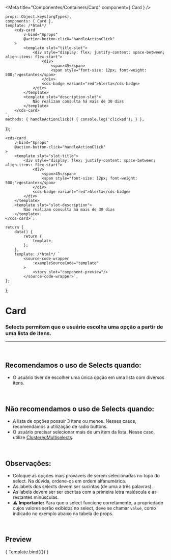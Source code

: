 
<Meta
	title="Componentes/Containers/Card"
	component={ Card }
/>

	props: Object.keys(argTypes),
	components: { Card },
	template: /*html*/ `
		<cds-card
			v-bind="$props"
			@action-button-click="handleActionClick"
		>
			<template slot="title-slot">
				<div style="display: flex; justify-content: space-between; align-items: flex-start">
					<div>
						<span>45</span>
						<span style="font-size: 12px; font-weight: 500;">gestantes</span>
					</div>
					<cds-badge variant="red">Alerta</cds-badge>
				</div>
			</template>
			<template slot="description-slot">
				Não realizam consulta há mais de 30 dias
			</template>
		</cds-card>
	`,
	methods: { handleActionClick() { console.log('clicked'); } },
});

	<cds-card
		v-bind="$props"
		@action-button-click="handleActionClick"
	>
		<template slot="slot-title">
			<div style="display: flex; justify-content: space-between; align-items: flex-start">
				<div>
					<span>45</span>
					<span style="font-size: 12px; font-weight: 500;">gestantes</span>
				</div>
				<cds-badge variant="red">Alerta</cds-badge>
			</div>
		</template>
		<template slot="slot-description">
			Não realizam consulta há mais de 30 dias
		</template>
	</cds-card>`;

	return {
		data() {
			return {
				template,
			};
		},
		template: /*html*/ `
			<source-code-wrapper
				:exampleSourceCode="template"
			>
				<story slot="component-preview"/>
			</source-code-wrapper>`,
	};
};

# Card

### Selects permitem que o usuário escolha uma opção a partir de uma lista de itens.
---
<br />

## Recomendamos o uso de Selects quando:
- O usuário tiver de escolher uma única opção em uma lista com diversos itens.


<br />

## Não recomendamos o uso de Selects quando:
- A lista de opções possuir 3 itens ou menos. Nesses casos, recomendamos a utilização de radio buttons.
- O usuário precisar selecionar mais de um item da lista. Nesse caso, utilize <a href="https://sysvale.github.io/cuida/?path=/docs/componentes-forms-clusteredmultiselect--clustered-multiselect">ClusteredMultiselects</a>.

<br />

## Observações:
- Coloque as opções mais prováveis de serem selecionadas no topo do select. Na dúvida, ordene-os em ordem alfanumérica.
- As labels dos selects devem ser sucintas (de uma a três palavras).
- As labels devem ser ser escritas com a primeira letra maiúscula e as restantes minúsculas.
- ⚠️ **Importante:** Para que o select funcione corretamente, a propriedade cujos valores serão exibidos no select, deve se chamar `value`, como indicado no exemplo abaixo na tabela de props.

<br />

## Preview

<Canvas>
	<Story
		name="Card"
		decorators={[docsDecorator]}
		args={{
			showAction: true,
			action: 'Ver lista'
		}}
	>
		{ Template.bind({}) }
	</Story>
</Canvas>

<ArgsTable story="Card" />
